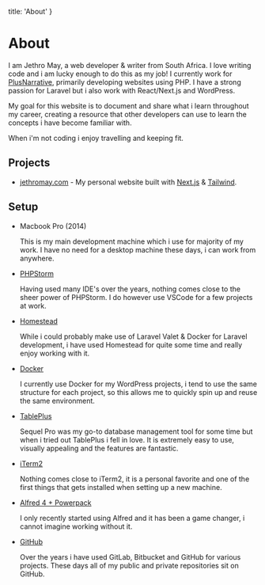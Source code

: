 
  title: 'About'
}

# About

I am Jethro May, a web developer & writer from South Africa. I love writing code and i am lucky enough to do this as my job! I currently work for <a href="https://www.plusnarrative.com/" target="_blank" rel="noopener noreferrer" className="font-bold underline text-blue-400 hover:text-blue-500">PlusNarrative</a>,
primarily developing websites using PHP. I have a strong passion for Laravel but i also work with React/Next.js and WordPress. 
                            
My goal for this website is to document and share what i learn throughout my career, creating a resource that other developers can use to learn the
concepts i have become familiar with. 

When i'm not coding i enjoy travelling and keeping fit.
	
## Projects

- <p><a href="https://github.com/jethromay/jethromay.com" className="font-bold underline text-blue-400 hover:text-blue-500">jethromay.com</a> - My personal website built with <a href="https://nextjs.org/" target="_blank" rel="noopener noreferrer" className="font-bold underline text-blue-400 hover:text-blue-500">Next.js</a> & <a href="https://tailwindcss.com/" target="_blank" rel="noopener noreferrer" className="font-bold underline text-blue-400 hover:text-blue-500">Tailwind</a>.</p>
                            
## Setup

<ul className="list-disc mt-4 pl-4">
  <li>
    <p className="leading-normal underline">
        Macbook Pro (2014)
    </p>
    <p className="leading-normal">
        This is my main development machine which i use for majority of my work. I have no need for a desktop machine these days, i can work from anywhere.
    </p>
  </li>
  <li>
    <p className="leading-normal">
        <a className="font-bold underline text-blue-400 hover:text-blue500" href="https://www.jetbrains.com/phpstorm/index.html">PHPStorm</a>
    </p>
    <p className="leading-normal">
        Having used many IDE's over the years, nothing comes close to the sheer power of PHPStorm. I do however use VSCode for a few projects at work.
    </p>
  </li>
    <li>
        <p className="leading-normal">
            <a className="font-bold underline text-blue-400 hover:text-blue-500" href="https://laravel.com/docs/6.x/homestead">Homestead</a>
        </p>
        <p className="leading-normal">
          While i could probably make use of Laravel Valet & Docker for Laravel development, i have used Homestead for quite some time and really enjoy working with it.
        </p>
    </li>
    <li>
        <p className="leading-normal">
            <a className="font-bold underline text-blue-400 hover:text-blue-500" href="https://www.docker.com/">Docker</a>
        </p>
        <p className="leading-normal">
            I currently use Docker for my WordPress projects, i tend to use the same structure for each project, so this allows me to quickly spin up and reuse the same environment.
        </p>
    </li>
  <li>
      <p className="leading-normal">
          <a className="font-bold underline text-blue-400 hover:text-blue-500" href="https://tableplus.com/">TablePlus</a>
      </p>
      <p className="leading-normal">
        Sequel Pro was my go-to database management tool for some time but when i tried out TablePlus i fell in love. It is extremely easy to use, visually appealing and the features are fantastic.
      </p>
  </li>
  <li>
    <p className="leading-normal">
        <a className="font-bold underline text-blue-400 hover:text-blue-500" href="https://iterm2.com/">iTerm2</a>
    </p>
    <p className="leading-normal">
        Nothing comes close to iTerm2, it is a personal favorite and one of the first things that gets installed when setting up a new machine.
    </p>
  </li>
  <li>
      <p className="leading-normal">
          <a className="font-bold underline text-blue-400 hover:text-blue-500" href="https://www.alfredapp.com/">Alfred 4 + Powerpack</a>
      </p>
      <p className="leading-normal">
       I only recently started using Alfred and it has been a game changer, i cannot imagine working without it.
      </p>
  </li>
  <li>
      <p className="leading-normal">
          <a className="font-bold underline text-blue-400 hover:text-blue-500" href="https://github.com/">GitHub</a>
      </p>
      <p className="leading-normal">
        Over the years i have used GitLab, Bitbucket and GitHub for various projects. These days all of my public and private repositories sit on GitHub. 
      </p>
  </li>
</ul>
